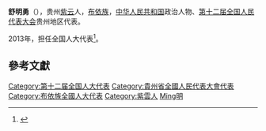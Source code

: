 '''舒明勇'''（{{bd|1978年||}}），贵州[[紫云|紫云]]人，[[布依族|布依族]]，[[中华人民共和国|中华人民共和国]]政治人物、[[第十二届全国人民代表大会|第十二届全国人民代表大会]]贵州地区代表。

2013年，担任全国人大代表<ref>{{cite news|title=全国人大代表信息-舒明勇|url= http://210.82.31.1:8084/delegate/viewDelegate.action?dbid=122310|accessdate=2013-04-05|newspaper=全国人大网}}{{Dead link|date=2020年1月 |bot=InternetArchiveBot |fix-attempted=yes }}</ref>。

==參考文獻==
{{reflist}}
{{中国政治人物小作品}}
{{DEFAULTSORT:Shu舒}}
[[Category:第十二届全国人大代表|Category:第十二届全国人大代表]]
[[Category:貴州省全國人民代表大會代表|Category:貴州省全國人民代表大會代表]]
[[Category:布依族全國人大代表|Category:布依族全國人大代表]]
[[Category:紫雲人|Category:紫雲人]]
[[Category:舒姓|Ming明]]